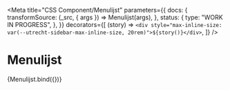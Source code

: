 <!--
@license EUPL-1.2
Copyright (c) 2021 Gemeente Utrecht
-->


<Meta
  title="CSS Component/Menulijst"
  parameters={{
    docs: {
      transformSource: (_src, { args }) => Menulijst(args),
    },
    status: {
      type: "WORK IN PROGRESS",
    },
  }}
  decorators={[
    (story) => `<div style="max-inline-size: var(--utrecht-sidebar-max-inline-size, 20rem)">${story()}</div>`,
  ]}
/>

# Menulijst

<Canvas>
  <Story name="menulijst">{Menulijst.bind({})}</Story>
</Canvas>

<ArgsTable story="menulijst" />
